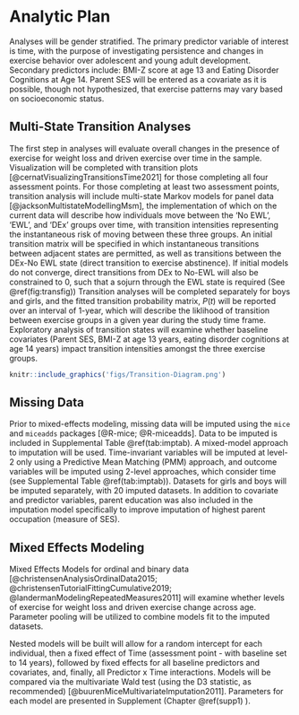 
# Analytic Plan

Analyses will be gender stratified. The primary predictor variable of interest is time, with the purpose of investigating persistence and changes in exercise behavior over adolescent and young adult development. Secondary predictors include: BMI-Z score at age 13 and Eating Disorder Cognitions at Age 14. Parent SES will be entered as a covariate as it is possible, though not hypothesized, that exercise patterns may vary based on socioeconomic status. 

## Multi-State Transition Analyses

The first step in analyses will evaluate overall changes in the presence of exercise for weight loss and driven exercise over time in the sample. Visualization will be completed with transition plots [@cernatVisualizingTransitionsTime2021] for those completing all four assessment points. For those completing at least two assessment points, transition analysis will include multi-state Markov models for panel data [@jacksonMultistateModellingMsm], the implementation of which on the current data will describe how individuals move between the 'No EWL', 'EWL', and 'DEx' groups over time, with transition intensities representing the instantaneous risk of moving between these three groups. An initial transition matrix will be specified in which instantaneous transitions between adjacent states are permitted, as well as transitions between the DEx-No EWL state (direct transition to exercise abstinence). If initial models do not converge, direct transitions from DEx to No-EWL will also be constrained to 0, such that a sojurn through the EWL state is required (See \@ref(fig:transfig)) Transition analyses will be completed separately for boys and girls, and the fitted transition probability matrix, $P(t)$ will be reported over an interval of 1-year, which will describe the liklihood of transition between exercise groups in a given year during the study time frame. Exploratory analysis of transition states will examine whether baseline covariates (Parent SES, BMI-Z at age 13 years, eating disorder cognitions at age 14 years) impact transition intensities amongst the three exercise groups.  

```r
knitr::include_graphics('figs/Transition-Diagram.png')
```


## Missing Data

Prior to mixed-effects modeling, missing data will be imputed using the `mice` and `miceadds` packages [@R-mice; @R-miceadds]. Data to be imputed is included in Supplemental Table \@ref(tab:imptab). A mixed-model approach to imputation will be used. Time-invariant variables will be imputed at level-2 only using a Predictive Mean Matching (PMM) approach, and outcome variables will be imputed using 2-level approaches, which consider time (see Supplemental Table \@ref(tab:imptab)). Datasets for girls and boys will be imputed separately, with 20 imputed datasets. In addition to covariate and predictor variables, parent education was also included in the imputation model specifically to improve imputation of highest parent occupation (measure of SES).

## Mixed Effects Modeling

Mixed Effects Models for ordinal and binary data [@christensenAnalysisOrdinalData2015; @christensenTutorialFittingCumulative2019; @landermanModelingRepeatedMeasures2011] will examine whether levels of exercise for weight loss and driven exercise change across age. Parameter pooling will be utilized to combine models fit to the imputed datasets.

Nested models will be built  will allow for a random intercept for each individual, then a fixed effect of Time (assessment point - with baseline set to 14 years), followed by fixed effects for all baseline predictors and covariates, and, finally, all Predictor x Time interactions. Models will be compared via the multivariate Wald test (using the D3 statistic, as recommended) [@buurenMiceMultivariateImputation2011]. Parameters for each model are presented in Supplement (Chapter \@ref(supp1) ). 

